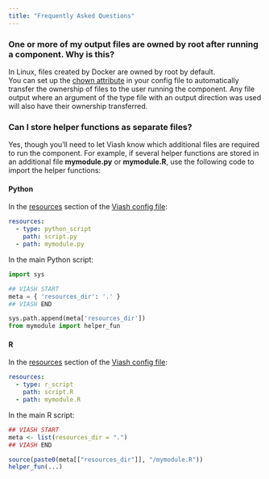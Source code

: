 ```yaml
---
title: "Frequently Asked Questions"
---
```


### One or more of my output files are owned by root after running a component. Why is this?

In Linux, files created by Docker are owned by root by default.  
You can set up the [chown attribute](/reference/config/platforms/DockerPlatform.html#chown) in your config file to automatically transfer the ownership of files to the user running the component. Any file output where an argument of the type file with an output direction was used will also have their ownership transferred.

### Can I store helper functions as separate files?

Yes, though you’ll need to let Viash know which additional files are required to run the component. For example, if several helper functions are stored in an additional file **mymodule.py** or **mymodule.R**, use the following code to import the helper functions:

#### Python

In the [resources](/reference/config/functionality.html#resources) section of the [Viash config file](/reference/config/index.html):

``` yaml
resources:
  - type: python_script
    path: script.py
  - path: mymodule.py
```

In the main Python script:

``` python
import sys

## VIASH START
meta = { 'resources_dir': '.' }
## VIASH END

sys.path.append(meta['resources_dir'])
from mymodule import helper_fun
```

#### R

In the [resources](/reference/config/functionality.html#resources) section of the [Viash config file](/reference/config/index.html):

``` yaml
resources:
  - type: r_script
    path: script.R
  - path: mymodule.R
```

In the main R script:

``` r
## VIASH START
meta <- list(resources_dir = ".")
## VIASH END

source(paste0(meta[["resources_dir"]], "/mymodule.R"))
helper_fun(...)
```
